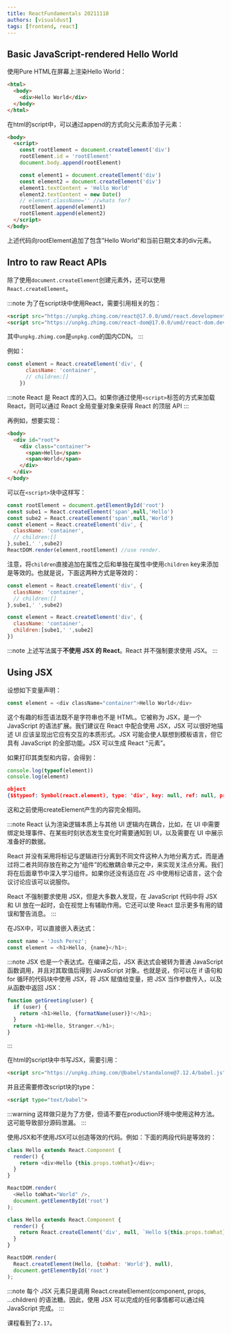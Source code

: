 ```yaml
---
title: ReactFundamentals 20211118
authors: [visualdust]
tags: [frontend, react]
---
```



## Basic JavaScript-rendered Hello World

使用Pure HTML在屏幕上渲染Hello World：

```html
<html>
  <body>
    <div>Hello World</div>
  </body>
</html>
```

在html的script中，可以通过append的方式向父元素添加子元素：

```html
<body>
  <script>
    const rootElement = document.createElement('div')
    rootElement.id = 'rootElement'
    document.body.append(rootElement)

    const element1 = document.createElement('div')
    const element2 = document.createElement('div')
    element1.textContent = 'Hello World'
    element2.textContent = new Date()
    // element.className='' //whats for?
    rootElement.append(element1)
    rootElement.append(element2)
  </script>
</body>
```

上述代码向rootElement追加了包含"Hello World"和当前日期文本的div元素。

## Intro to raw React APIs

除了使用`document.createElement`创建元素外，还可以使用`React.createElement`。

:::note
为了在script块中使用React，需要引用相关的包：
```html
<script src="https://unpkg.zhimg.com/react@17.0.0/umd/react.development.js"></script>
<script src="https://unpkg.zhimg.com/react-dom@17.0.0/umd/react-dom.development.js"></script>
```
其中`unpkg.zhimg.com`是`unpkg.com`的国内CDN。
:::

例如：

```js
const element = React.createElement('div', {
      className: 'container',
      // children:[]
    })
```

:::note
React 是 React 库的入口。如果你通过使用`<script>`标签的方式来加载 React，则可以通过 React 全局变量对象来获得 React 的顶层 API
:::

再例如，想要实现：

```html
<body>
  <div id="root">
    <div class="container">
      <span>Hello</span>
      <span>World</span>
    </div>
  </div>
</body>
```

可以在`<script>`块中这样写：

```js
const rootElement = document.getElementById('root')
const sube1 = React.createElement('span',null,'Hello')
const sube2 = React.createElement('span',null,'World')
const element = React.createElement('div', {
  className: 'container',
  // children:[]
},sube1,' ',sube2)
ReactDOM.render(element,rootElement) //use render.
```

注意，将`children`直接追加在属性之后和单独在属性中使用`children` key来添加是等效的。也就是说，下面这两种方式是等效的：

<Tabs groupId="form1">
  <TabItem value="方式 1" default>

  ```js
  const element = React.createElement('div', {
    className: 'container',
    // children:[]
  },sube1,' ',sube2)
  ```

  </TabItem>
  <TabItem value="方式 2">

  ```js
  const element = React.createElement('div', {
    className: 'container',
    children:[sube1,' ',sube2]
  })

  ```

  </TabItem>
</Tabs>

:::note
上述写法属于**不使用 JSX 的 React**。React 并不强制要求使用 JSX。
:::

## Using JSX

设想如下变量声明：

```js
const element = <div className="container">Hello World</div>
```
这个有趣的标签语法既不是字符串也不是 HTML。它被称为 JSX，是一个 JavaScript 的语法扩展。我们建议在 React 中配合使用 JSX，JSX 可以很好地描述 UI 应该呈现出它应有交互的本质形式。JSX 可能会使人联想到模板语言，但它具有 JavaScript 的全部功能。JSX 可以生成 React “元素”。

如果打印其类型和内容，会得到：

<Tabs groupId="form3">
  <TabItem value="代码" default>

  ```js
  console.log(typeof(element))
  console.log(element)
  ```

  </TabItem>
  <TabItem value="输出">

  ```json
  object
  {$$typeof: Symbol(react.element), type: 'div', key: null, ref: null, props: {…}, …}
  ```

  </TabItem>
</Tabs>

这和之前使用createElement产生的内容完全相同。

:::note
React 认为渲染逻辑本质上与其他 UI 逻辑内在耦合，比如，在 UI 中需要绑定处理事件、在某些时刻状态发生变化时需要通知到 UI，以及需要在 UI 中展示准备好的数据。

React 并没有采用将标记与逻辑进行分离到不同文件这种人为地分离方式，而是通过将二者共同存放在称之为“组件”的松散耦合单元之中，来实现关注点分离。我们将在后面章节中深入学习组件。如果你还没有适应在 JS 中使用标记语言，这个会议讨论应该可以说服你。

React 不强制要求使用 JSX，但是大多数人发现，在 JavaScript 代码中将 JSX 和 UI 放在一起时，会在视觉上有辅助作用。它还可以使 React 显示更多有用的错误和警告消息。
:::

在JSX中，可以直接嵌入表达式：

```js
const name = 'Josh Perez';
const element = <h1>Hello, {name}</h1>;
```

:::note
JSX 也是一个表达式。在编译之后，JSX 表达式会被转为普通 JavaScript 函数调用，并且对其取值后得到 JavaScript 对象。也就是说，你可以在 if 语句和 for 循环的代码块中使用 JSX，将 JSX 赋值给变量，把 JSX 当作参数传入，以及从函数中返回 JSX：

```js
function getGreeting(user) {
  if (user) {
    return <h1>Hello, {formatName(user)}!</h1>;
  }
  return <h1>Hello, Stranger.</h1>;
}
```

:::

在html的script块中书写JSX，需要引用：

```html
<script src="https://unpkg.zhimg.com/@babel/standalone@7.12.4/babel.js"></script>
```

并且还需要修改script块的type：

```html
<script type="text/babel">
```

:::warning
这样做只是为了方便，但请不要在production环境中使用这种方法。这可能导致部分源码泄漏。
:::

使用JSX和不使用JSX可以创造等效的代码。例如：下面的两段代码是等效的：

<Tabs groupId="form2">
  <TabItem value="使用JSX" default>

  ```js
  class Hello extends React.Component {
    render() {
      return <div>Hello {this.props.toWhat}</div>;
    }
  }

  ReactDOM.render(
    <Hello toWhat="World" />,
    document.getElementById('root')
  );
  ```

  </TabItem>
  <TabItem value="不使用JSX">

  ```js
  class Hello extends React.Component {
    render() {
      return React.createElement('div', null, `Hello ${this.props.toWhat}`);
    }
  }

  ReactDOM.render(
    React.createElement(Hello, {toWhat: 'World'}, null),
    document.getElementById('root')
  );
  ```

  </TabItem>
</Tabs>

:::note
每个 JSX 元素只是调用 React.createElement(component, props, ...children) 的语法糖。因此，使用 JSX 可以完成的任何事情都可以通过纯 JavaScript 完成。
:::

课程看到了`2.17`。